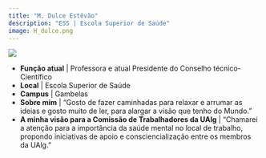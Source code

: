 ```yaml
---
title: "M. Dulce Estêvão"
description: "ESS | Escola Superior de Saúde"
image: H_dulce.png
---
```


![](H_dulce.png)

-   **Função atual** | Professora e atual Presidente do Conselho técnico-Científico
-   **Local** | Escola Superior de Saúde
-   **Campus** | Gambelas
-   **Sobre mim** | "Gosto de fazer caminhadas para relaxar e arrumar as ideias e gosto muito de ler, para alargar a visão que tenho do Mundo."
-   **A minha visão para a Comissão de Trabalhadores da UAlg** | "Chamarei a atenção para a importância da saúde mental no local de trabalho, propondo iniciativas de apoio e consciencialização entre os membros da UAlg."

